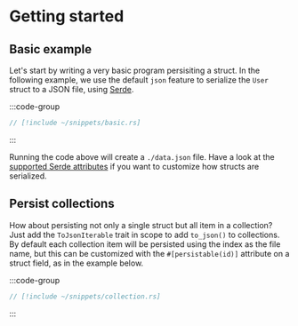 
# Getting started

## Basic example

Let's start by writing a very basic program persisiting a struct. In the
following example, we use the default `json` feature to serialize the `User`
struct to a JSON file, using [Serde].

:::code-group
```rust [basic.rs]
// [!include ~/snippets/basic.rs]
```

<div data-title="Result">
  <Files files={{".": ["data.json"]}} />
</div>
:::


Running the code above will create a `./data.json` file. Have a look at the
[supported Serde attributes] if you want to customize how structs are
serialized.

## Persist collections

How about persisting not only a single struct but all item in a collection? Just add the
`ToJsonIterable` trait in scope to add `to_json()` to collections. By default each collection
item will be persisted using the index as the file name, but this can be customized with the
`#[persistable(id)]` attribute on a struct field, as in the example below.


:::code-group
```rust [collection.rs]
// [!include ~/snippets/collection.rs]
```

<div data-title="Result">
  <Files files={{"users": ["ehdz.json", "ioeq.json", "wqpf.json"]}} />
</div>
:::

[Serde]: https://serde.rs/
[supported Serde attributes]: /learn/supported-serde-attributes